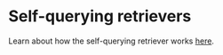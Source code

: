 # Self-querying retrievers

Learn about how the self-querying retriever works [here](/oss/python/how-to/self_query).

<Columns cols={3}>
<Card
    title="Astra DB"
    icon="link"
    href="/oss/python/integrations/retrievers/self_query/astradb"
    arrow="true"
    cta="View guide"
>
</Card>
<Card
    title="Chroma"
    icon="link"
    href="/oss/python/integrations/retrievers/self_query/chroma_self_query"
    arrow="true"
    cta="View guide"
>
</Card>
<Card
    title="DashVector"
    icon="link"
    href="/oss/python/integrations/retrievers/self_query/dashvector"
    arrow="true"
    cta="View guide"
>
</Card>
<Card
    title="Databricks Vector Search"
    icon="link"
    href="/oss/python/integrations/retrievers/self_query/databricks_vector_search"
    arrow="true"
    cta="View guide"
>
</Card>
<Card
    title="Deep Lake"
    icon="link"
    href="/oss/python/integrations/retrievers/self_query/activeloop_deeplake_self_query"
    arrow="true"
    cta="View guide"
>
</Card>
<Card
    title="DingoDB"
    icon="link"
    href="/oss/python/integrations/retrievers/self_query/dingo"
    arrow="true"
    cta="View guide"
>
</Card>
<Card
    title="Elasticsearch"
    icon="link"
    href="/oss/python/integrations/retrievers/self_query/elasticsearch_self_query"
    arrow="true"
    cta="View guide"
>
</Card>
<Card
    title="SAP HANA Cloud Vector Engine"
    icon="link"
    href="/oss/python/integrations/retrievers/self_query/hanavector_self_query"
    arrow="true"
    cta="View guide"
>
</Card>
<Card
    title="Milvus"
    icon="link"
    href="/oss/python/integrations/retrievers/self_query/milvus_self_query"
    arrow="true"
    cta="View guide"
>
</Card>
<Card
    title="MongoDB Atlas"
    icon="link"
    href="/oss/python/integrations/retrievers/self_query/mongodb_atlas"
    arrow="true"
    cta="View guide"
>
</Card>
<Card
    title="MyScale"
    icon="link"
    href="/oss/python/integrations/retrievers/self_query/myscale_self_query"
    arrow="true"
    cta="View guide"
>
</Card>
<Card
    title="Neo4j"
    icon="link"
    href="/oss/python/integrations/retrievers/self_query/neo4j_self_query"
    arrow="true"
    cta="View guide"
>
</Card>
<Card
    title="OpenSearch"
    icon="link"
    href="/oss/python/integrations/retrievers/self_query/opensearch_self_query"
    arrow="true"
    cta="View guide"
>
</Card>
<Card
    title="PGVector (Postgres)"
    icon="link"
    href="/oss/python/integrations/retrievers/self_query/pgvector_self_query"
    arrow="true"
    cta="View guide"
>
</Card>
<Card
    title="Pinecone"
    icon="link"
    href="/oss/python/integrations/retrievers/self_query/pinecone"
    arrow="true"
    cta="View guide"
>
</Card>
<Card
    title="Qdrant"
    icon="link"
    href="/oss/python/integrations/retrievers/self_query/qdrant_self_query"
    arrow="true"
    cta="View guide"
>
</Card>
<Card
    title="Redis"
    icon="link"
    href="/oss/python/integrations/retrievers/self_query/redis_self_query"
    arrow="true"
    cta="View guide"
>
</Card>
<Card
    title="Supabase (Postgres)"
    icon="link"
    href="/oss/python/integrations/retrievers/self_query/supabase_self_query"
    arrow="true"
    cta="View guide"
>
</Card>
<Card
    title="Tencent Cloud VectorDB"
    icon="link"
    href="/oss/python/integrations/retrievers/self_query/tencentvectordb"
    arrow="true"
    cta="View guide"
>
</Card>
<Card
    title="Timescale Vector (Postgres)"
    icon="link"
    href="/oss/python/integrations/retrievers/self_query/timescalevector_self_query"
    arrow="true"
    cta="View guide"
>
</Card>
<Card
    title="Vectara self-querying"
    icon="link"
    href="/oss/python/integrations/retrievers/self_query/vectara_self_query"
    arrow="true"
    cta="View guide"
>
</Card>
<Card
    title="Weaviate"
    icon="link"
    href="/oss/python/integrations/retrievers/self_query/weaviate_self_query"
    arrow="true"
    cta="View guide"
>
</Card>
</Columns>
